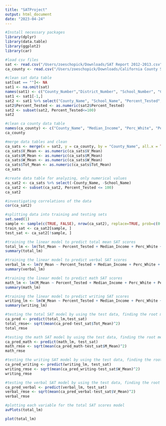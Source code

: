 ```yaml
---
title: "SATProject"
output: html_document
date: "2023-04-24"
---
```


```r
#Install necessary packages
library(dplyr)
library(data.table)
library(ggplot2)
library(car) 
```

```r
#load csv files
sat <- read.csv("/Users/zoeschopick/Downloads/SAT Report 2012-2013.csv")
ca_county <- read.csv("/Users/zoeschopick/Downloads/California County Stats.csv")
```

```r
#clean sat data table
sat[sat == ""]<- NA
sat1 <- na.omit(sat)
names(sat1) <- c("County_Number","District_Number", "School_Number", "County_Name", "District_Name", "School_Name", "Grade_12", "Number_Tested", "Percent_Tested", "V_Mean", "M_Mean", "W_Mean", "Tot_Mean", "GE1500Ct", "Rate1500")
sat1 <- sat1[-1,]
sat2 <- sat1 %>% select("County_Name", "School_Name", "Percent_Tested", "V_Mean", "M_Mean", "W_Mean", "Tot_Mean")
sat2$Percent_Tested <- as.numeric(sat2$Percent_Tested)
sat2 <- subset(sat2, Percent_Tested<=100)
sat2
```
```r
#clean ca county data table
names(ca_county) <- c("County_Name", "Median_Income", "Perc_White", "Perc_Comp", "Ppl_per_house", "HS_grad", "No_Eng")
ca_county
```
```r
#merge data tables and clean
ca_sats <- merge(x = sat2, y = ca_county, by = "County_Name", all.x = TRUE)
ca_sats$V_Mean <- as.numeric(ca_sats$V_Mean)
ca_sats$M_Mean <- as.numeric(ca_sats$M_Mean)
ca_sats$W_Mean <- as.numeric(ca_sats$W_Mean)
ca_sats$Tot_Mean <- as.numeric(ca_sats$Tot_Mean)
ca_sats
```
```r
#create data table for analyzing, only numerical values
ca_sat2 <- ca_sats %>% select(-County_Name, -School_Name)
ca_sat2 <- subset(ca_sat2, Percent_Tested <= 100)
ca_sat2
```
```r
#investigating correlations of the data
cor(ca_sat2)
```
```r
#splitting data into training and testing sets
set.seed(1)
sample <- sample(c(TRUE, FALSE), nrow(ca_sat2), replace=TRUE, prob=c(0.7,0.3))
train_sat <- ca_sat2[sample, ]
test_sat <- ca_sat2[!sample, ]
```

```r
#training the linear model to predict total mean SAT scores
total_lm <- lm(Tot_Mean ~ Percent_Tested + Median_Income + Perc_White + Perc_Comp + Ppl_per_house + HS_grad + No_Eng, data = train_sat)
summary(total_lm)
```
```r
#training the linear model to predict verbal SAT scores
verbal_lm <- lm(V_Mean ~ Percent_Tested + Median_Income + Perc_White + Perc_Comp + Ppl_per_house + HS_grad + No_Eng, data = train_sat)
summary(verbal_lm)
```
```r
#training the linear model to predict math SAT scores
math_lm <- lm(M_Mean ~ Percent_Tested + Median_Income + Perc_White + Perc_Comp + Ppl_per_house + HS_grad + No_Eng, data = train_sat)
summary(math_lm)
```
```r
#training the linear model to predict writing SAT scores
writing_lm <- lm(W_Mean ~ Percent_Tested + Median_Income + Perc_White + Perc_Comp + Ppl_per_house + HS_grad + No_Eng, data = train_sat)
summary(writing_lm)
```
```r
#testing the total SAT model by using the test data, finding the root mean squared error
ca_pred <- predict(total_lm,test_sat)
total_rmse<- sqrt(mean(ca_pred-test_sat$Tot_Mean)^2)
total_rmse
```
```r
#testing the math SAT model by using the test data, finding the root mean squared error
ca_pred_math <- predict(math_lm, test_sat)
math_rmse <- sqrt(mean(ca_pred_math-test_sat$M_Mean)^2)
math_rmse
```
```r
#testing the writing SAT model by using the test data, finding the root mean squared error
ca_pred_writing <- predict(writing_lm, test_sat)
writing_rmse <- sqrt(mean(ca_pred_writing-test_sat$W_Mean)^2)
writing_rmse
```
```r
#testing the verbal SAT model by using the test data, finding the root mean squared error
ca_pred_verbal <- predict(verbal_lm, test_sat)
verbal_rmse <- sqrt(mean(ca_pred_verbal-test_sat$V_Mean)^2)
verbal_rmse
```

```r
#plotting each variable for the total SAT scores model
avPlots(total_lm)
```
```r
plot(total_lm)
```

